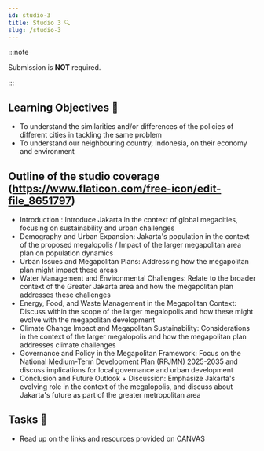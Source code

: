 ```yaml
---
id: studio-3
title: Studio 3 🔍
slug: /studio-3
---
```





<StudioType type="working"/>

:::note 

Submission is __NOT__ required. 

:::

## Learning Objectives 🎯  
- To understand the similarities and/or differences of the policies of different cities in tackling the same problem
- To understand our neighbouring country, Indonesia, on their economy and environment

## Outline of the studio coverage (https://www.flaticon.com/free-icon/edit-file_8651797)

- Introduction : Introduce Jakarta in the context of global megacities, focusing on sustainability and urban challenges
- Demography and Urban Expansion: Jakarta's population in the context of the proposed megalopolis / Impact of the larger megapolitan area plan on population dynamics
- Urban Issues and Megapolitan Plans: Addressing how the megapolitan plan might impact these areas
- Water Management and Environmental Challenges: Relate to the broader context of the Greater Jakarta area and how the megapolitan plan addresses these challenges
- Energy, Food, and Waste Management in the Megapolitan Context: Discuss within the scope of the larger megalopolis and how these might evolve with the megapolitan development
- Climate Change Impact and Megapolitan Sustainability: Considerations in the context of the larger megalopolis and how the megapolitan plan addresses climate challenges
- Governance and Policy in the Megapolitan Framework: Focus on the National Medium-Term Development Plan (RPJMN) 2025-2035 and discuss implications for local governance and urban development
- Conclusion and Future Outlook + Discussion: Emphasize Jakarta's evolving role in the context of the megalopolis, and discuss about Jakarta's future as part of the greater metropolitan area

## Tasks 🔨
- Read up on the links and resources provided on CANVAS



